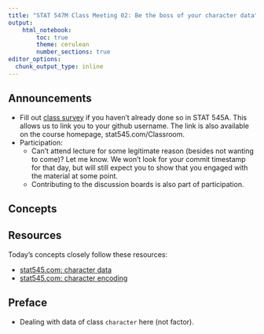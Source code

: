```yaml
---
title: "STAT 547M Class Meeting 02: Be the boss of your character data"
output:
    html_notebook:
        toc: true
        theme: cerulean
        number_sections: true
editor_options: 
  chunk_output_type: inline
---
```


## Announcements

- Fill out [class survey](https://goo.gl/forms/UPvRA6a9WRod8JPb2) if you haven't already done so in STAT 545A. This allows us to link you to your github username. The link is also available on the course homepage, stat545.com/Classroom.
- Participation:
    - Can't attend lecture for some legitimate reason (besides not wanting to come)? Let me know. We won't look for your commit timestamp for that day, but will still expect you to show that you engaged with the material at some point.
    - Contributing to the discussion boards is also part of participation.

## Concepts


## Resources

Today's concepts closely follow these resources:

- [stat545.com: character data](http://stat545.com/block028_character-data.html)
- [stat545.com: character encoding](http://stat545.com/block032_character-encoding.html)

## Preface

- Dealing with data of class `character` here (not factor).